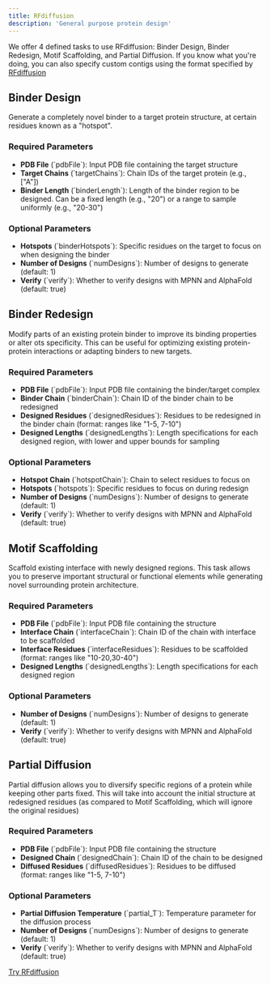 ```yaml
---
title: RFdiffusion
description: 'General purpose protein design'
---
```


We offer 4 defined tasks to use RFdiffusion: Binder Design, Binder Redesign, Motif Scaffolding, and Partial Diffusion. If you know what you're doing, you can also specify custom contigs using the format specified by [RFdiffusion](https://github.com/RosettaCommons/RFdiffusion)

## Binder Design

Generate a completely novel binder to a target protein structure, at certain residues known as a "hotspot".

### Required Parameters
- **PDB File** (\`pdbFile\`): Input PDB file containing the target structure
- **Target Chains** (\`targetChains\`): Chain IDs of the target protein (e.g., ["A"])
- **Binder Length** (\`binderLength\`): Length of the binder region to be designed. Can be a fixed length (e.g., "20") or a range to sample uniformly (e.g., "20-30")

### Optional Parameters
- **Hotspots** (\`binderHotspots\`): Specific residues on the target to focus on when designing the binder
- **Number of Designs** (\`numDesigns\`): Number of designs to generate (default: 1)
- **Verify** (\`verify\`): Whether to verify designs with MPNN and AlphaFold (default: true)

## Binder Redesign

Modify parts of an existing protein binder to improve its binding properties or alter ots specificity. This can be useful for optimizing existing protein-protein interactions or adapting binders to new targets.

### Required Parameters
- **PDB File** (\`pdbFile\`): Input PDB file containing the binder/target complex
- **Binder Chain** (\`binderChain\`): Chain ID of the binder chain to be redesigned
- **Designed Residues** (\`designedResidues\`): Residues to be redesigned in the binder chain (format: ranges like "1-5, 7-10")
- **Designed Lengths** (\`designedLengths\`): Length specifications for each designed region, with lower and upper bounds for sampling

### Optional Parameters
- **Hotspot Chain** (\`hotspotChain\`): Chain to select residues to focus on
- **Hotspots** (\`hotspots\`): Specific residues to focus on during redesign
- **Number of Designs** (\`numDesigns\`): Number of designs to generate (default: 1)
- **Verify** (\`verify\`): Whether to verify designs with MPNN and AlphaFold (default: true)

## Motif Scaffolding

Scaffold existing interface with newly designed regions. This task allows you to preserve important structural or functional elements while generating novel surrounding protein architecture.
  
### Required Parameters
- **PDB File** (\`pdbFile\`): Input PDB file containing the structure
- **Interface Chain** (\`interfaceChain\`): Chain ID of the chain with interface to be scaffolded
- **Interface Residues** (\`interfaceResidues\`): Residues to be scaffolded (format: ranges like "10-20,30-40")
- **Designed Lengths** (\`designedLengths\`): Length specifications for each designed region

### Optional Parameters
- **Number of Designs** (\`numDesigns\`): Number of designs to generate (default: 1)
- **Verify** (\`verify\`): Whether to verify designs with MPNN and AlphaFold (default: true)

## Partial Diffusion

Partial diffusion allows you to diversify specific regions of a protein while keeping other parts fixed. This will take into account the initial structure at redesigned residues (as compared to Motif Scaffolding, which will ignore the original residues)

### Required Parameters
- **PDB File** (\`pdbFile\`): Input PDB file containing the structure
- **Designed Chain** (\`designedChain\`): Chain ID of the chain to be designed
- **Diffused Residues** (\`diffusedResidues\`): Residues to be diffused (format: ranges like "1-5, 7-10")

### Optional Parameters
- **Partial Diffusion Temperature** (\`partial_T\`): Temperature parameter for the diffusion process
- **Number of Designs** (\`numDesigns\`): Number of designs to generate (default: 1)
- **Verify** (\`verify\`): Whether to verify designs with MPNN and AlphaFold (default: true)

[Try RFdiffusion](https://app.tamarind.bio/tools/rfdiffusion)